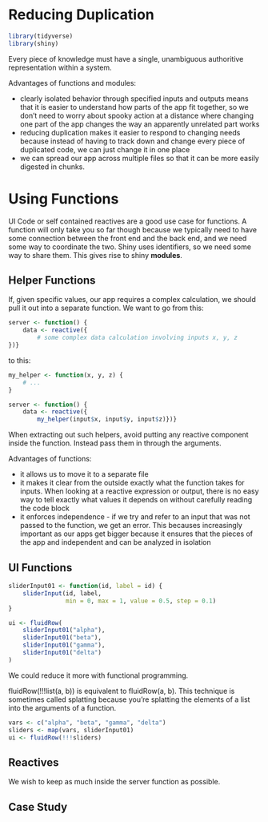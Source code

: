 # Reducing Duplication

```r
library(tidyverse)
library(shiny)
```

Every piece of knowledge must have a single, unambiguous authoritive representation within a system.

Advantages of functions and modules:

- clearly isolated behavior through specified inputs and outputs means that it is easier to understand how parts of the app fit together, so we don't need to worry about spooky action at a distance where changing one part of the app changes the way an apparently unrelated part works
- reducing duplication makes it easier to respond to changing needs because instead of having to track down and change every piece of duplicated code, we can just change it in one place 
- we can spread our app across multiple files so that it can be more easily digested in chunks. 

# Using Functions

UI Code or self contained reactives are a good use case for functions. A function will only take you so far though because we typically need to have some connection between the front end and the back end, and we need some way to coordinate the two. Shiny uses identifiers, so we need some way to share them. This gives rise to shiny **modules**.

## Helper Functions

If, given specific values, our app requires a complex calculation, we should pull it out into a separate function. We want to go from this:

```r
server <- function() {
    data <- reactive({
        # some complex data calculation involving inputs x, y, z
})}
```

to this:

```r
my_helper <- function(x, y, z) {
    # ...
}

server <- function() {
    data <- reactive({
        my_helper(input$x, input$y, input$z)})}
```

When extracting out such helpers, avoid putting any reactive component inside the function. Instead pass them in through the arguments. 

Advantages of functions: 

- it allows us to move it to a separate file 
- it makes it clear from the outside exactly what the function takes for inputs. When looking at a reactive expression or output, there is no easy way to tell exactly what values it depends on without carefully reading the code block
- it enforces independence - if we try and refer to an input that was not passed to the function, we get an error. This becauses increasingly important as our apps get bigger because it ensures that the pieces of the app and independent and can be analyzed in isolation

## UI Functions

```r
sliderInput01 <- function(id, label = id) {
    sliderInput(id, label,
                min = 0, max = 1, value = 0.5, step = 0.1)
}

ui <- fluidRow(
    sliderInput01("alpha"),
    sliderInput01("beta"),
    sliderInput01("gamma"),
    sliderInput01("delta")
)
```

We could reduce it more with functional programming.

fluidRow(!!!list(a, b)) is equivalent to fluidRow(a, b). This technique is sometimes called splatting because you're splatting the elements of a list into the arguments of a function. 

```r
vars <- c("alpha", "beta", "gamma", "delta")
sliders <- map(vars, sliderInput01)
ui <- fluidRow(!!!sliders)
```

## Reactives 

We wish to keep as much inside the server function as possible.

## Case Study 

